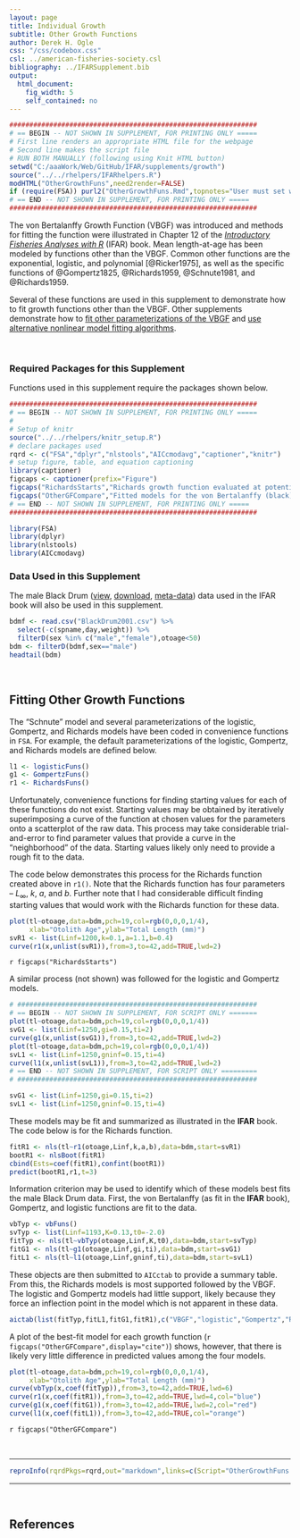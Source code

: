 ```yaml
---
layout: page
title: Individual Growth
subtitle: Other Growth Functions
author: Derek H. Ogle
css: "/css/codebox.css"
csl: ../american-fisheries-society.csl
bibliography: ../IFARSupplement.bib
output: 
  html_document: 
    fig_width: 5
    self_contained: no
---
```

```r
##############################################################
# == BEGIN -- NOT SHOWN IN SUPPLEMENT, FOR PRINTING ONLY =====
# First line renders an appropriate HTML file for the webpage
# Second line makes the script file
# RUN BOTH MANUALLY (following using Knit HTML button)
setwd("C:/aaaWork/Web/GitHub/IFAR/supplements/growth")
source("../../rhelpers/IFARhelpers.R")
modHTML("OtherGrowthFuns",need2render=FALSE)
if (require(FSA)) purl2("OtherGrowthFuns.Rmd",topnotes="User must set working directory appropriately.")
# == END -- NOT SHOWN IN SUPPLEMENT, FOR PRINTING ONLY =====
##############################################################
```

The von Bertalanffy Growth Function (VBGF) was introduced and methods for fitting the function were illustrated in Chapter 12 of the [*Introductory Fisheries Analyses with R*](http://derekogle.com/IFAR/) (IFAR) book.  Mean length-at-age has been modeled by functions other than the VBGF.  Common other functions are the exponential, logistic, and polynomial [@Ricker1975], as well as the specific functions of @Gompertz1825, @Richards1959, @Schnute1981, and @Richards1959. 

Several of these functions are used in this supplement to demonstrate how to fit growth functions other than the VBGF.  Other supplements demonstrate how to [fit other parameterizations of the VBGF](OtherVBGFParams.html) and [use alternative nonlinear model fitting algorithms](OtherNLAlgorithms.html).

\ 

### Required Packages for this Supplement
Functions used in this supplement require the packages shown below.

```r
##############################################################
# == BEGIN -- NOT SHOWN IN SUPPLEMENT, FOR PRINTING ONLY =====
# 
# Setup of knitr
source("../../rhelpers/knitr_setup.R")
# declare packages used
rqrd <- c("FSA","dplyr","nlstools","AICcmodavg","captioner","knitr")
# setup figure, table, and equation captioning
library(captioner)
figcaps <- captioner(prefix="Figure")
figcaps("RichardsStarts","Richards growth function evaluated at potential starting values superimposed on the length-at-age data for male Black Drum.")
figcaps("OtherGFCompare","Fitted models for the von Bertalanffy (black), Richards (blue), Gompertz (red), and logistic (orange) growth functions fit to the male Black Drum data.")
# == END -- NOT SHOWN IN SUPPLEMENT, FOR PRINTING ONLY =====
##############################################################
```
```r
library(FSA)
library(dplyr)
library(nlstools)
library(AICcmodavg)
```

### Data Used in this Supplement
  
The male Black Drum ([view](https://github.com/droglenc/FSAdata/blob/master/data-raw/BlackDrum2001.csv), [download](https://raw.githubusercontent.com/droglenc/FSAdata/master/data-raw/BlackDrum2001.csv), [meta-data](http://derekogle.com/fishR/data/data-html/BlackDrum2001.html)) data used in the IFAR book will also be used in this supplement.
```r
bdmf <- read.csv("BlackDrum2001.csv") %>%
  select(-c(spname,day,weight)) %>%
  filterD(sex %in% c("male","female"),otoage<50)
bdm <- filterD(bdmf,sex=="male")
headtail(bdm)
```

\ 

## Fitting Other Growth Functions

The "Schnute" model and several parameterizations of the logistic, Gompertz, and Richards models have been coded in convenience functions in `FSA`.  For example, the default parameterizations of the logistic, Gompertz, and Richards models are defined below.
```r
l1 <- logisticFuns()
g1 <- GompertzFuns()
r1 <- RichardsFuns()
```

Unfortunately, convenience functions for finding starting values for each of these functions do not exist.  Starting values may be obtained by iteratively superimposing a curve of the function at chosen values for the parameters onto a scatterplot of the raw data.  This process may take considerable trial-and-error to find parameter values that provide a curve in the "neighborhood" of the data.  Starting values likely only need to provide a rough fit to the data.

The code below demonstrates this process for the Richards function created above in `r1()`.  Note that the Richards function has four parameters -- $L_{\infty}$, $k$, $a$, and $b$.  Further note that I had considerable difficult finding starting values that would work with the Richards function for these data.

```r
plot(tl~otoage,data=bdm,pch=19,col=rgb(0,0,0,1/4),
     xlab="Otolith Age",ylab="Total Length (mm)")
svR1 <- list(Linf=1200,k=0.1,a=1.1,b=0.4)
curve(r1(x,unlist(svR1)),from=3,to=42,add=TRUE,lwd=2)
```

`r figcaps("RichardsStarts")`

A similar process (not shown) was followed for the logistic and Gompertz models.

```r
# ############################################################
# == BEGIN -- NOT SHOWN IN SUPPLEMENT, FOR SCRIPT ONLY =======
plot(tl~otoage,data=bdm,pch=19,col=rgb(0,0,0,1/4))
svG1 <- list(Linf=1250,gi=0.15,ti=2)
curve(g1(x,unlist(svG1)),from=3,to=42,add=TRUE,lwd=2)
plot(tl~otoage,data=bdm,pch=19,col=rgb(0,0,0,1/4))
svL1 <- list(Linf=1250,gninf=0.15,ti=4)
curve(l1(x,unlist(svL1)),from=3,to=42,add=TRUE,lwd=2)
# == END -- NOT SHOWN IN SUPPLEMENT, FOR SCRIPT ONLY =========
# ############################################################
```
```r
svG1 <- list(Linf=1250,gi=0.15,ti=2)
svL1 <- list(Linf=1250,gninf=0.15,ti=4)
```

These models may be fit and summarized as illustrated in the **IFAR** book.  The code below is for the Richards function.

```r
fitR1 <- nls(tl~r1(otoage,Linf,k,a,b),data=bdm,start=svR1)
bootR1 <- nlsBoot(fitR1)
cbind(Ests=coef(fitR1),confint(bootR1))
predict(bootR1,r1,t=3)
```

Information criterion may be used to identify which of these models best fits the male Black Drum data.  First, the von Bertalanffy (as fit in the **IFAR** book), Gompertz, and logistic functions are fit to the data.

```r
vbTyp <- vbFuns()
svTyp <- list(Linf=1193,K=0.13,t0=-2.0)
fitTyp <- nls(tl~vbTyp(otoage,Linf,K,t0),data=bdm,start=svTyp)
fitG1 <- nls(tl~g1(otoage,Linf,gi,ti),data=bdm,start=svG1)
fitL1 <- nls(tl~l1(otoage,Linf,gninf,ti),data=bdm,start=svL1)
```

These objects are then submitted to `AICctab` to provide a summary table.  From this, the Richards models is most supported followed by the VBGF.  The logistic and Gompertz models had little support, likely because they force an inflection point in the model which is not apparent in these data.

```r
aictab(list(fitTyp,fitL1,fitG1,fitR1),c("VBGF","logistic","Gompertz","Richards"))
```

A plot of the best-fit model for each growth function (`r figcaps("OtherGFCompare",display="cite")`) shows, however, that there is likely very little difference in predicted values among the four models.

```r
plot(tl~otoage,data=bdm,pch=19,col=rgb(0,0,0,1/4),
     xlab="Otolith Age",ylab="Total Length (mm)")
curve(vbTyp(x,coef(fitTyp)),from=3,to=42,add=TRUE,lwd=6)
curve(r1(x,coef(fitR1)),from=3,to=42,add=TRUE,lwd=4,col="blue")
curve(g1(x,coef(fitG1)),from=3,to=42,add=TRUE,lwd=2,col="red")
curve(l1(x,coef(fitL1)),from=3,to=42,add=TRUE,col="orange")
```

`r figcaps("OtherGFCompare")`

\ 

--------------------------------------------------------------

```r
reproInfo(rqrdPkgs=rqrd,out="markdown",links=c(Script="OtherGrowthFuns.R",RMarkdown="OtherGrowthFuns.Rmd"))
```

--------------------------------------------------------------

\ 

## References

